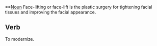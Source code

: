 
==[[Noun]]
Face-lifting or face-lift is the plastic surgery for tightening facial tissues and improving the facial appearance. 

==Verb==

To modernize.